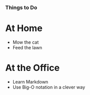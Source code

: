 ### Things to Do ###

At Home
=======
*    Mow the cat
*    Feed the lawn

At the Office
=============
*    Learn Markdown
*    Use Big-O notation in a clever way